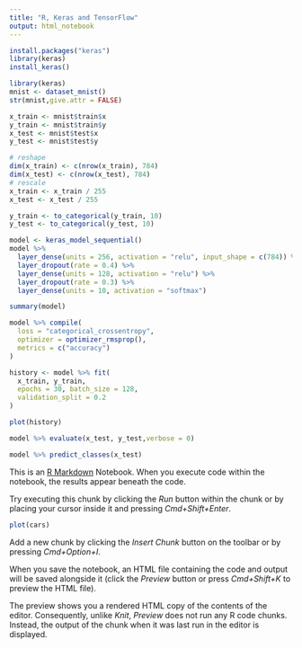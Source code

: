 ```yaml
---
title: "R, Keras and TensorFlow"
output: html_notebook
---
```


```r
install.packages("keras")
library(keras)
install_keras()
```


```r
library(keras)
mnist <- dataset_mnist()
str(mnist,give.attr = FALSE)
```    


```r
x_train <- mnist$train$x
y_train <- mnist$train$y
x_test <- mnist$test$x
y_test <- mnist$test$y
```


```r
# reshape
dim(x_train) <- c(nrow(x_train), 784)
dim(x_test) <- c(nrow(x_test), 784)
# rescale
x_train <- x_train / 255
x_test <- x_test / 255

y_train <- to_categorical(y_train, 10)
y_test <- to_categorical(y_test, 10)
```


```r
model <- keras_model_sequential() 
model %>% 
  layer_dense(units = 256, activation = "relu", input_shape = c(784)) %>% 
  layer_dropout(rate = 0.4) %>% 
  layer_dense(units = 128, activation = "relu") %>%
  layer_dropout(rate = 0.3) %>%
  layer_dense(units = 10, activation = "softmax")

summary(model)
```


```r
model %>% compile(
  loss = "categorical_crossentropy",
  optimizer = optimizer_rmsprop(),
  metrics = c("accuracy")
)
```

```r
history <- model %>% fit(
  x_train, y_train, 
  epochs = 30, batch_size = 128, 
  validation_split = 0.2
)
```




```r
plot(history)
```

```r
model %>% evaluate(x_test, y_test,verbose = 0)
```

```r
model %>% predict_classes(x_test)
```



This is an [R Markdown](http://rmarkdown.rstudio.com) Notebook. When you execute code within the notebook, the results appear beneath the code. 

Try executing this chunk by clicking the *Run* button within the chunk or by placing your cursor inside it and pressing *Cmd+Shift+Enter*. 

```r
plot(cars)
```

Add a new chunk by clicking the *Insert Chunk* button on the toolbar or by pressing *Cmd+Option+I*.

When you save the notebook, an HTML file containing the code and output will be saved alongside it (click the *Preview* button or press *Cmd+Shift+K* to preview the HTML file). 

The preview shows you a rendered HTML copy of the contents of the editor. Consequently, unlike *Knit*, *Preview* does not run any R code chunks. Instead, the output of the chunk when it was last run in the editor is displayed.

